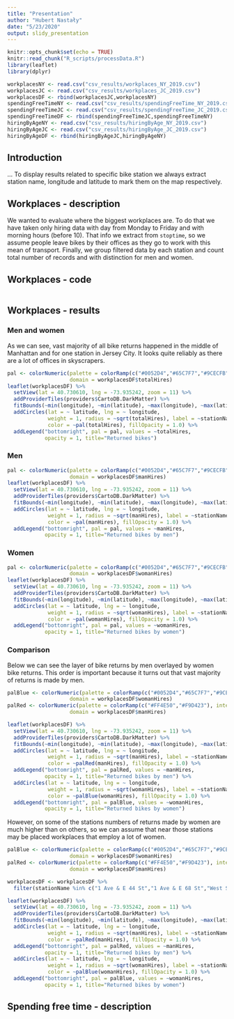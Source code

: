 ```yaml
---
title: "Presentation"
author: "Hubert Nastały"
date: "5/23/2020"
output: slidy_presentation
---
```


```r
knitr::opts_chunk$set(echo = TRUE)
knitr::read_chunk("R_scripts/processData.R")
library(leaflet)
library(dplyr)

workplacesNY <- read.csv("csv_results/workplaces_NY_2019.csv")
workplacesJC <- read.csv("csv_results/workplaces_JC_2019.csv")
workplacesDF <- rbind(workplacesJC,workplacesNY)
spendingFreeTimeNY <- read.csv("csv_results/spendingFreeTime_NY_2019.csv")
spendingFreeTimeJC <- read.csv("csv_results/spendingFreeTime_JC_2019.csv")
spendingFreeTimeDF <- rbind(spendingFreeTimeJC,spendingFreeTimeNY)
hiringByAgeNY <- read.csv("csv_results/hiringByAge_NY_2019.csv")
hiringByAgeJC <- read.csv("csv_results/hiringByAge_JC_2019.csv")
hiringByAgeDF <- rbind(hiringByAgeJC,hiringByAgeNY)
```

## Introduction

...
To display results related to specific bike station we always extract station name, longitude and latitude to mark them on the map respectively.

## Workplaces - description

We wanted to evaluate where the biggest workplaces are. To do that we have taken only hiring data with day from Monday to Friday and with morning hours (before 10). That info we extract from `stoptime`, so we assume people leave bikes by their offices as they go to work with this mean of transport. Finally, we group filtered data by each station and count total number of records and with distinction for men and women.

## Workplaces - code

\tiny
```r

```
\normalsize

## Workplaces - results

### Men and women

As we can see, vast majority of all bike returns happened in the middle of Manhattan and for one station in Jersey City. It looks quite reliably as there are a lot of offices in skyscrapers.

```r
pal <- colorNumeric(palette = colorRamp(c("#0052D4","#65C7F7","#9CECFB"), interpolate = "spline"),
                    domain = workplacesDF$totalHires)
leaflet(workplacesDF) %>%
  setView(lat = 40.730610, lng = -73.935242, zoom = 11) %>%
  addProviderTiles(providers$CartoDB.DarkMatter) %>%
  fitBounds(~min(longitude), ~min(latitude), ~max(longitude), ~max(latitude)) %>%
  addCircles(lat = ~ latitude, lng = ~ longitude,
             weight = 1, radius = ~sqrt(totalHires), label = ~stationName,
             color = ~pal(totalHires), fillOpacity = 1.0) %>%
  addLegend("bottomright", pal = pal, values = ~totalHires,
            opacity = 1, title="Returned bikes")
```

### Men

```r
pal <- colorNumeric(palette = colorRamp(c("#0052D4","#65C7F7","#9CECFB"), interpolate = "spline"),
                    domain = workplacesDF$manHires)
leaflet(workplacesDF) %>%
  setView(lat = 40.730610, lng = -73.935242, zoom = 11) %>%
  addProviderTiles(providers$CartoDB.DarkMatter) %>%
  fitBounds(~min(longitude), ~min(latitude), ~max(longitude), ~max(latitude)) %>%
  addCircles(lat = ~ latitude, lng = ~ longitude,
             weight = 1, radius = ~sqrt(manHires), label = ~stationName,
             color = ~pal(manHires), fillOpacity = 1.0) %>%
  addLegend("bottomright", pal = pal, values = ~manHires,
            opacity = 1, title="Returned bikes by men")
```

### Women
```r
pal <- colorNumeric(palette = colorRamp(c("#0052D4","#65C7F7","#9CECFB"), interpolate = "spline"),
                    domain = workplacesDF$womanHires)
leaflet(workplacesDF) %>%
  setView(lat = 40.730610, lng = -73.935242, zoom = 11) %>%
  addProviderTiles(providers$CartoDB.DarkMatter) %>%
  fitBounds(~min(longitude), ~min(latitude), ~max(longitude), ~max(latitude)) %>%
  addCircles(lat = ~ latitude, lng = ~ longitude,
             weight = 1, radius = ~sqrt(womanHires), label = ~stationName,
             color = ~pal(womanHires), fillOpacity = 1.0) %>%
  addLegend("bottomright", pal = pal, values = ~womanHires,
            opacity = 1, title="Returned bikes by women")
```

### Comparison

Below we can see the layer of bike returns by men overlayed by women bike returns. This order is important because it turns out that vast majority of returns is made by men.

```r
palBlue <- colorNumeric(palette = colorRamp(c("#0052D4","#65C7F7","#9CECFB"), interpolate = "spline"),
                    domain = workplacesDF$womanHires)
palRed <- colorNumeric(palette = colorRamp(c("#FF4E50","#F9D423"), interpolate = "spline"),
                    domain = workplacesDF$manHires)

leaflet(workplacesDF) %>%
  setView(lat = 40.730610, lng = -73.935242, zoom = 11) %>%
  addProviderTiles(providers$CartoDB.DarkMatter) %>%
  fitBounds(~min(longitude), ~min(latitude), ~max(longitude), ~max(latitude)) %>%
  addCircles(lat = ~ latitude, lng = ~ longitude,
             weight = 1, radius = ~sqrt(manHires), label = ~stationName,
             color = ~palRed(manHires), fillOpacity = 1.0) %>%
  addLegend("bottomright", pal = palRed, values = ~manHires,
            opacity = 1, title="Returned bikes by men") %>%
  addCircles(lat = ~ latitude, lng = ~ longitude,
             weight = 1, radius = ~sqrt(womanHires), label = ~stationName,
             color = ~palBlue(womanHires), fillOpacity = 1.0) %>%
  addLegend("bottomright", pal = palBlue, values = ~womanHires,
            opacity = 1, title="Returned bikes by women")
```

However, on some of the stations numbers of returns made by women are much higher than on others, so we can assume that near those stations may be placed workplaces that employ a lot of women. 

```r
palBlue <- colorNumeric(palette = colorRamp(c("#0052D4","#65C7F7","#9CECFB"), interpolate = "spline"),
                    domain = workplacesDF$womanHires)
palRed <- colorNumeric(palette = colorRamp(c("#FF4E50","#F9D423"), interpolate = "spline"),
                    domain = workplacesDF$manHires)

workplacesDF <- workplacesDF %>%
  filter(stationName %in% c("1 Ave & E 44 St","1 Ave & E 68 St","West St & Chambers St"))

leaflet(workplacesDF) %>%
  setView(lat = 40.730610, lng = -73.935242, zoom = 11) %>%
  addProviderTiles(providers$CartoDB.DarkMatter) %>%
  fitBounds(~min(longitude), ~min(latitude), ~max(longitude), ~max(latitude)) %>%
  addCircles(lat = ~ latitude, lng = ~ longitude,
             weight = 1, radius = ~sqrt(manHires), label = ~stationName,
             color = ~palRed(manHires), fillOpacity = 1.0) %>%
  addLegend("bottomright", pal = palRed, values = ~manHires,
            opacity = 1, title="Returned bikes by men") %>%
  addCircles(lat = ~ latitude, lng = ~ longitude,
             weight = 1, radius = ~sqrt(womanHires), label = ~stationName,
             color = ~palBlue(womanHires), fillOpacity = 1.0) %>%
  addLegend("bottomright", pal = palBlue, values = ~womanHires,
            opacity = 1, title="Returned bikes by women")
```

## Spending free time - description